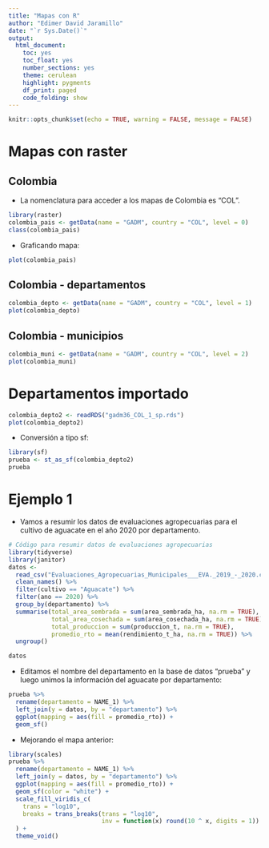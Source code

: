 ```yaml
---
title: "Mapas con R"
author: "Edimer David Jaramillo"
date: "`r Sys.Date()`"
output: 
  html_document:
    toc: yes
    toc_float: yes
    number_sections: yes
    theme: cerulean
    highlight: pygments
    df_print: paged
    code_folding: show
---
```


```r
knitr::opts_chunk$set(echo = TRUE, warning = FALSE, message = FALSE)
```

# Mapas con raster

## Colombia

- La nomenclatura para acceder a los mapas de Colombia es "COL".

```r
library(raster)
colombia_pais <- getData(name = "GADM", country = "COL", level = 0)
class(colombia_pais)
```

- Graficando mapa:

```r
plot(colombia_pais)
```

## Colombia - departamentos 

```r
colombia_depto <- getData(name = "GADM", country = "COL", level = 1)
plot(colombia_depto)
```

## Colombia - municipios

```r
colombia_muni <- getData(name = "GADM", country = "COL", level = 2)
plot(colombia_muni)
```

# Departamentos importado

```r
colombia_depto2 <- readRDS("gadm36_COL_1_sp.rds")
plot(colombia_depto2)
```

- Conversión a tipo sf:

```r
library(sf)
prueba <- st_as_sf(colombia_depto2)
prueba
```

# Ejemplo 1

- Vamos a resumir los datos de evaluaciones agropecuarias para el cultivo de aguacate en el año 2020 por departamento.

```r
# Código para resumir datos de evaluaciones agropecuarias
library(tidyverse)
library(janitor)
datos <-
  read_csv("Evaluaciones_Agropecuarias_Municipales___EVA._2019_-_2020.csv") %>% 
  clean_names() %>% 
  filter(cultivo == "Aguacate") %>% 
  filter(ano == 2020) %>% 
  group_by(departamento) %>%
  summarise(total_area_sembrada = sum(area_sembrada_ha, na.rm = TRUE),
            total_area_cosechada = sum(area_cosechada_ha, na.rm = TRUE),
            total_produccion = sum(produccion_t, na.rm = TRUE),
            promedio_rto = mean(rendimiento_t_ha, na.rm = TRUE)) %>% 
  ungroup()

datos
```

- Editamos el nombre del departamento en la base de datos "prueba" y luego unimos la información del aguacate por departamento: 

```r
prueba %>% 
  rename(departamento = NAME_1) %>% 
  left_join(y = datos, by = "departamento") %>% 
  ggplot(mapping = aes(fill = promedio_rto)) +
  geom_sf()
```

- Mejorando el mapa anterior:

```r
library(scales)
prueba %>% 
  rename(departamento = NAME_1) %>% 
  left_join(y = datos, by = "departamento") %>% 
  ggplot(mapping = aes(fill = promedio_rto)) +
  geom_sf(color = "white") +
  scale_fill_viridis_c(
    trans = "log10",
    breaks = trans_breaks(trans = "log10",
                          inv = function(x) round(10 ^ x, digits = 1))
  ) +
  theme_void()
```

